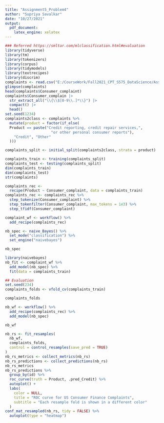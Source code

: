 ---
title: "Assignment5_Problem4"
author: "Supriya Savalkar"
date: "10/27/2021"
output:
  pdf_document:
    latex_engine: xelatex
---

```{r}
### Referred https://smltar.com/mlclassification.html#evaluation
library(tidyverse)
library(tm)
library(tokenizers)
library(corpus)
library(tidymodels)
library(textrecipes)
library(discrim)
complaints <- read.csv("E:/CourseWork/Fall2021_CPT_S575_DataScience/Assignment/A5/consumer_complaints.csv")
glimpse(complaints)
head(complaints$Consumer_complaint)
complaints$Consumer_complain |> 
  str_extract_all("\\{\\$[0-9\\.]*\\}") |> 
  compact() |> 
  head()
set.seed(1234)
complaints2class <- complaints %>%
  mutate(product = factor(if_else(
  Product == paste("Credit reporting, credit repair services,",
                     "or other personal consumer reports"),
    "Credit", "Other"
  )))

complaints_split <- initial_split(complaints2class, strata = product)

complaints_train <- training(complaints_split)
complaints_test <- testing(complaints_split)
dim(complaints_train)
dim(complaints_test)
str(complaints)

complaints_rec <-
  recipe(Product ~ Consumer_complaint, data = complaints_train)
complaints_rec <- complaints_rec %>%
  step_tokenize(Consumer_complaint) %>%
  step_tokenfilter(Consumer_complaint, max_tokens = 1e3) %>%
  step_tfidf(Consumer_complaint)

complaint_wf <- workflow() %>%
  add_recipe(complaints_rec)

nb_spec <- naive_Bayes() %>%
  set_mode("classification") %>%
  set_engine("naivebayes")

nb_spec

library(naivebayes)
nb_fit <- complaint_wf %>%
  add_model(nb_spec) %>%
  fit(data = complaints_train)

## Evaluation
set.seed(234)
complaints_folds <- vfold_cv(complaints_train)

complaints_folds

nb_wf <- workflow() %>%
  add_recipe(complaints_rec) %>%
  add_model(nb_spec)

nb_wf

nb_rs <- fit_resamples(
  nb_wf,
  complaints_folds,
  control = control_resamples(save_pred = TRUE)
)
nb_rs_metrics <- collect_metrics(nb_rs)
nb_rs_predictions <- collect_predictions(nb_rs)
nb_rs_metrics
nb_rs_predictions %>%
  group_by(id) %>%
  roc_curve(truth = Product, .pred_Credit) %>%
  autoplot() +
  labs(
    color = NULL,
    title = "ROC curve for US Consumer Finance Complaints",
    subtitle = "Each resample fold is shown in a different color"
  )
conf_mat_resampled(nb_rs, tidy = FALSE) %>%
  autoplot(type = "heatmap")

```


